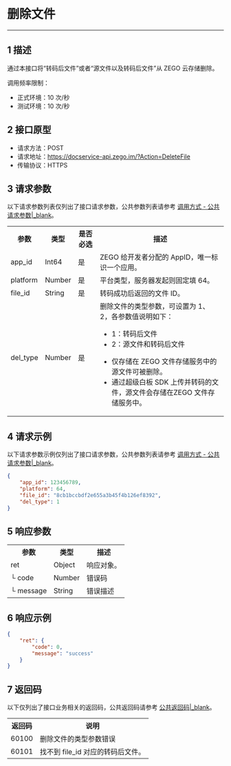 # 删除文件

- - -

## 1 描述

通过本接口将“转码后文件”或者“源文件以及转码后文件”从 ZEGO 云存储删除。

调用频率限制：

- 正式环境：10 次/秒
- 测试环境：10 次/秒

## 2 接口原型

- 请求方法：POST
- 请求地址：https://docservice-api.zego.im/?Action=DeleteFile
- 传输协议：HTTPS

## 3 请求参数

以下请求参数列表仅列出了接口请求参数，公共参数列表请参考 [调用方式 - 公共请求参数\|_blank](11349#2_1)。

<table>
  
  <tbody><tr>
    <th>参数</th>
    <th>类型</th>
    <th>是否必选</th>
    <th>描述</th>
  </tr>
  <tr>
    <td>app_id</td>
    <td>Int64</td>
    <td>是</td>
    <td>ZEGO 给开发者分配的 AppID，唯一标识一个应用。</td>
  </tr> 
  <tr>
    <td>platform</td>
    <td>Number</td>
    <td>是</td>
    <td>平台类型，服务器发起则固定填 64。</td>
  </tr>
  <tr>
    <td>file_id</td>
    <td>String</td>
    <td>是</td>
    <td>转码成功后返回的文件 ID。</td>
  </tr>
  <tr>
    <td>del_type</td>
    <td>Number</td>
    <td>是</td>
    <td>删除文件的类型参数，可设置为 1、2，各参数值说明如下：<ul><li> 1：转码后文件</li> <li>2：源文件和转码后文件</li></ul>

<Note title="Note">

- 仅存储在 ZEGO 文件存储服务中的源文件可被删除。
- 通过超级白板 SDK 上传并转码的文件，源文件会存储在ZEGO 文件存储服务中。

</Note>

</td>
  </tr>
</tbody></table>

## 4 请求示例

以下请求参数示例仅列出了接口请求参数，公共参数列表请参考 [调用方式 - 公共请求参数\|_blank](11349#2_1)。
```json
{
    "app_id": 123456789,
    "platform": 64,
    "file_id": "8cb1bccbdf2e655a3b45f4b126ef8392",
    "del_type": 1
}
```

## 5 响应参数

<table>
  
  <tbody><tr>
    <th>参数</th>
    <th>类型</th>
    <th>描述</th>
  </tr>
  <tr>
    <td>ret</td>
    <td>Object</td>
    <td>响应对象。</td>
  </tr>
  <tr>
    <td>└ code</td>
    <td>Number</td>
    <td>错误码</td>
  </tr>
  <tr>
    <td>└ message</td>
    <td>String</td>
    <td>错误描述</td>
  </tr>
</tbody></table>

## 6 响应示例

```json
{
    "ret": {
        "code": 0,
        "message": "success"
    }
}
```

## 7 返回码

以下仅列出了接口业务相关的返回码，公共返回码请参考 [公共返回码\|_blank](#11825)。
<table>
  
  <tbody><tr>
    <th>返回码</th>
    <th>说明</th>
  </tr>
  <tr>
    <td>60100</td>
    <td>删除文件的类型参数错误</td>
  </tr>
  <tr>
    <td>60101</td>
    <td>找不到 file_id 对应的转码后文件。</td>
  </tr>
</tbody></table>
